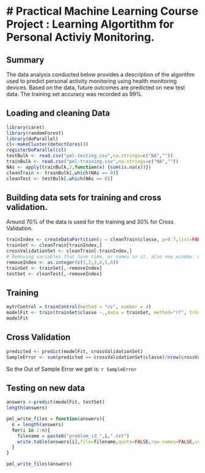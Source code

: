 
# Practical Machine Learning Course Project : Learning Algortithm for Personal Activiy Monitoring.
========================================================

## Summary

The data analysis conducted below provides a description of the algorithm used to predict personal activity monitoring using health monitoring devices. Based on the data, future outcomes are predicted on new test data. The training set accuracy was recorded as 99%.

## Loading and cleaning Data

```r
library(caret)
library(randomForest)
library(doParallel)
cl<-makeCluster(detectCores())
registerDoParallel(cl)
testBulk <- read.csv("pml-testing.csv",na.strings=c("NA",""))
trainBulk <- read.csv("pml-training.csv",na.strings=c("NA",""))
NAs <- apply(trainBulk,2,function(x) {sum(is.na(x))}) 
cleanTrain <- trainBulk[,which(NAs == 0)]
cleanTest <- testBulk[,which(NAs == 0)]

```

## Building data sets for training and cross validation. 
Around 70% of the data is used for the training and 30% for Cross Validation.
```r
trainIndex <- createDataPartition(y = cleanTrain$classe, p=0.7,list=FALSE)
trainSet <- cleanTrain[trainIndex,]
crossValidationSet <- cleanTrain[-trainIndex,]
# Removing variables that have time, or names in it, also new_window. Columns 1..6
removeIndex <- as.integer(c(1,2,3,4,5,6))
trainSet <- trainSet[,-removeIndex]
testSet <- cleanTest[,-removeIndex]
```

## Training
```r
mytrControl = trainControl(method = "cv", number = 4)
modelFit <- train(trainSet$classe ~.,data = trainSet, method="rf", trControl = mytrControl)
modelFit
```


## Cross Validation
```r
predicted <- predict(modelFit, crossValidationSet)
SampleError <- sum(predicted == crossValidationSet$classe)/nrow(crossValidationSet)
```
So the Out of Sample Error we get is: `r SampleError`


## Testing on new data
```r
answers <-predict(modelFit, testSet)
length(answers)
```


```r
pml_write_files = function(answers){
  n = length(answers)
  for(i in 1:n){
    filename = paste0("problem_id_",i,".txt")
    write.table(answers[i],file=filename,quote=FALSE,row.names=FALSE,col.names=FALSE)
  }
}
```


```r
pml_write_files(answers)
```